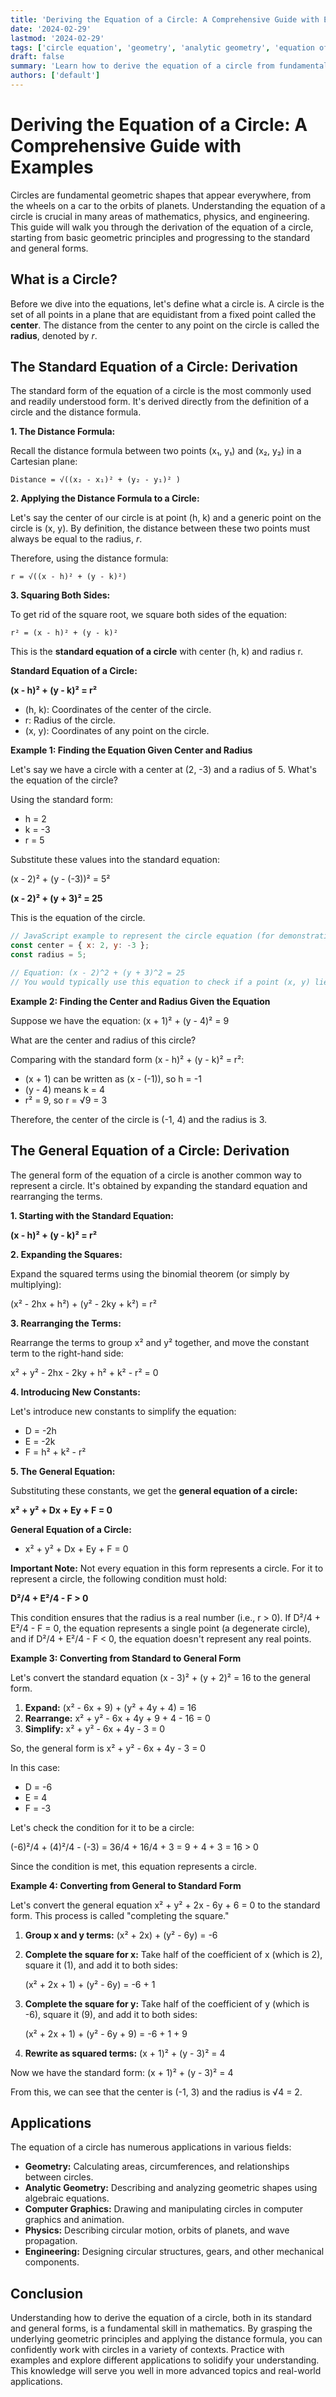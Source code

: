 ```yaml
---
title: 'Deriving the Equation of a Circle: A Comprehensive Guide with Examples'
date: '2024-02-29'
lastmod: '2024-02-29'
tags: ['circle equation', 'geometry', 'analytic geometry', 'equation of a circle', 'math', 'mathematics', 'derivation', 'circle formula']
draft: false
summary: 'Learn how to derive the equation of a circle from fundamental geometric principles. This comprehensive guide covers the standard form, general form, and provides examples to solidify your understanding of circle equations.'
authors: ['default']
---
```


# Deriving the Equation of a Circle: A Comprehensive Guide with Examples

Circles are fundamental geometric shapes that appear everywhere, from the wheels on a car to the orbits of planets. Understanding the equation of a circle is crucial in many areas of mathematics, physics, and engineering. This guide will walk you through the derivation of the equation of a circle, starting from basic geometric principles and progressing to the standard and general forms.

## What is a Circle?

Before we dive into the equations, let's define what a circle is. A circle is the set of all points in a plane that are equidistant from a fixed point called the **center**.  The distance from the center to any point on the circle is called the **radius**, denoted by *r*.

## The Standard Equation of a Circle: Derivation

The standard form of the equation of a circle is the most commonly used and readily understood form.  It's derived directly from the definition of a circle and the distance formula.

**1. The Distance Formula:**

Recall the distance formula between two points (x₁, y₁) and (x₂, y₂) in a Cartesian plane:

```
Distance = √((x₂ - x₁)² + (y₂ - y₁)² )
```

**2. Applying the Distance Formula to a Circle:**

Let's say the center of our circle is at point (h, k) and a generic point on the circle is (x, y).  By definition, the distance between these two points must always be equal to the radius, *r*.

Therefore, using the distance formula:

```
r = √((x - h)² + (y - k)²)
```

**3. Squaring Both Sides:**

To get rid of the square root, we square both sides of the equation:

```
r² = (x - h)² + (y - k)²
```

This is the **standard equation of a circle** with center (h, k) and radius r.

**Standard Equation of a Circle:**

**(x - h)² + (y - k)² = r²**

*   (h, k):  Coordinates of the center of the circle.
*   r: Radius of the circle.
*   (x, y):  Coordinates of any point on the circle.

**Example 1: Finding the Equation Given Center and Radius**

Let's say we have a circle with a center at (2, -3) and a radius of 5.  What's the equation of the circle?

Using the standard form:

*   h = 2
*   k = -3
*   r = 5

Substitute these values into the standard equation:

(x - 2)² + (y - (-3))² = 5²

**(x - 2)² + (y + 3)² = 25**

This is the equation of the circle.

```javascript
// JavaScript example to represent the circle equation (for demonstration purposes, not executable in MDX directly)
const center = { x: 2, y: -3 };
const radius = 5;

// Equation: (x - 2)^2 + (y + 3)^2 = 25
// You would typically use this equation to check if a point (x, y) lies on the circle.
```

**Example 2: Finding the Center and Radius Given the Equation**

Suppose we have the equation: (x + 1)² + (y - 4)² = 9

What are the center and radius of this circle?

Comparing with the standard form (x - h)² + (y - k)² = r²:

*   (x + 1) can be written as (x - (-1)), so h = -1
*   (y - 4) means k = 4
*   r² = 9, so r = √9 = 3

Therefore, the center of the circle is (-1, 4) and the radius is 3.

## The General Equation of a Circle: Derivation

The general form of the equation of a circle is another common way to represent a circle.  It's obtained by expanding the standard equation and rearranging the terms.

**1. Starting with the Standard Equation:**

**(x - h)² + (y - k)² = r²**

**2. Expanding the Squares:**

Expand the squared terms using the binomial theorem (or simply by multiplying):

(x² - 2hx + h²) + (y² - 2ky + k²) = r²

**3. Rearranging the Terms:**

Rearrange the terms to group x² and y² together, and move the constant term to the right-hand side:

x² + y² - 2hx - 2ky + h² + k² - r² = 0

**4. Introducing New Constants:**

Let's introduce new constants to simplify the equation:

*   D = -2h
*   E = -2k
*   F = h² + k² - r²

**5. The General Equation:**

Substituting these constants, we get the **general equation of a circle:**

**x² + y² + Dx + Ey + F = 0**

**General Equation of a Circle:**

*   x² + y² + Dx + Ey + F = 0

**Important Note:** Not every equation in this form represents a circle.  For it to represent a circle, the following condition must hold:

**D²/4 + E²/4 - F > 0**

This condition ensures that the radius is a real number (i.e., r > 0).  If D²/4 + E²/4 - F = 0, the equation represents a single point (a degenerate circle), and if D²/4 + E²/4 - F < 0, the equation doesn't represent any real points.

**Example 3: Converting from Standard to General Form**

Let's convert the standard equation (x - 3)² + (y + 2)² = 16 to the general form.

1.  **Expand:** (x² - 6x + 9) + (y² + 4y + 4) = 16
2.  **Rearrange:** x² + y² - 6x + 4y + 9 + 4 - 16 = 0
3.  **Simplify:** x² + y² - 6x + 4y - 3 = 0

So, the general form is x² + y² - 6x + 4y - 3 = 0

In this case:

*   D = -6
*   E = 4
*   F = -3

Let's check the condition for it to be a circle:

(-6)²/4 + (4)²/4 - (-3) = 36/4 + 16/4 + 3 = 9 + 4 + 3 = 16 > 0

Since the condition is met, this equation represents a circle.

**Example 4: Converting from General to Standard Form**

Let's convert the general equation x² + y² + 2x - 6y + 6 = 0 to the standard form. This process is called "completing the square."

1.  **Group x and y terms:** (x² + 2x) + (y² - 6y) = -6

2.  **Complete the square for x:**  Take half of the coefficient of x (which is 2), square it (1), and add it to both sides:

    (x² + 2x + 1) + (y² - 6y) = -6 + 1

3.  **Complete the square for y:** Take half of the coefficient of y (which is -6), square it (9), and add it to both sides:

    (x² + 2x + 1) + (y² - 6y + 9) = -6 + 1 + 9

4.  **Rewrite as squared terms:** (x + 1)² + (y - 3)² = 4

Now we have the standard form: (x + 1)² + (y - 3)² = 4

From this, we can see that the center is (-1, 3) and the radius is √4 = 2.

## Applications

The equation of a circle has numerous applications in various fields:

*   **Geometry:**  Calculating areas, circumferences, and relationships between circles.
*   **Analytic Geometry:**  Describing and analyzing geometric shapes using algebraic equations.
*   **Computer Graphics:**  Drawing and manipulating circles in computer graphics and animation.
*   **Physics:**  Describing circular motion, orbits of planets, and wave propagation.
*   **Engineering:**  Designing circular structures, gears, and other mechanical components.

## Conclusion

Understanding how to derive the equation of a circle, both in its standard and general forms, is a fundamental skill in mathematics.  By grasping the underlying geometric principles and applying the distance formula, you can confidently work with circles in a variety of contexts.  Practice with examples and explore different applications to solidify your understanding.  This knowledge will serve you well in more advanced topics and real-world applications.